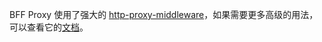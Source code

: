 BFF Proxy 使用了强大的 [http-proxy-middleware](https://github.com/chimurai/http-proxy-middleware)，如果需要更多高级的用法， 可以查看它的[文档](https://github.com/chimurai/http-proxy-middleware#options)。
